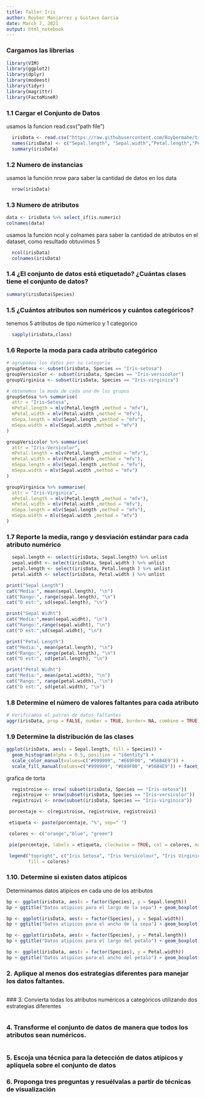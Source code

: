 ```yaml
---
title: Taller Iris
author: Royber Manjarrez y Gustavo Garcia
date: March 7, 2021
output: html_notebook
---
```

### Cargamos las librerias



```r

library(VIM)
library(ggplot2)
library(dplyr)
library(modeest)
library(tidyr)
library(magrittr)
library(FactoMineR)
```

### 1.1 Cargar el Conjunto de Datos

usamos la funcion read.csv("path file")
```r
  irisData <- read.csv("https://raw.githubusercontent.com/Roybermahe/train-with-iris/main/iris%20(3).data", header = FALSE, stringsAsFactors = TRUE)
  names(irisData) <- c("Sepal.length", "Sepal.width","Petal.length","Petal.width", "Species")
  summary(irisData)
```
### 1.2 Numero de instancias

usamos la función nrow para saber la cantidad de datos en los data

```r
  nrow(irisData)
```
### 1.3 Numero de atributos
```r
data <- irisData %>% select_if(is.numeric)
colnames(data)
```
usamos la función ncol y colnames para saber la cantidad de atributos en el dataset, como resultado obtuvimos 5
```r
  ncol(irisData)
  colnames(irisData)
```
### 1.4 ¿El conjunto de datos está etiquetado? ¿Cuántas clases tiene el conjunto de datos?
```r
summary(irisData$Species)
```
### 1.5 ¿Cuántos atributos son numéricos y cuántos categóricos?

tenemos 5 atributos de tipo númerico y 1 categorico
```r
  sapply(irisData,class)
```
### 1.6 Reporte la moda para cada atributo categórico

```r
# agrupamos los datos por su categoria
groupSetosa <- subset(irisData, Species == "Iris-setosa")
groupVersicolor <- subset(irisData, Species == "Iris-versicolor")
groupVirginica <- subset(irisData, Species == "Iris-virginica")

# obtenemos la moda de cada uno de los grupos
groupSetosa %>% summarise(
  attr = "Iris-Setosa",
  mPetal.length = mlv(Petal.length ,method = "mfv"),
  mPetal.width = mlv(Petal.width ,method = "mfv"),
  mSepa.length = mlv(Sepal.length ,method = "mfv"),
  mSepa.width = mlv(Sepal.width ,method = "mfv")
)

groupVersicolor %>% summarise(
  attr = "Iris-Versicolor",
  mPetal.length = mlv(Petal.length ,method = "mfv"),
  mPetal.width = mlv(Petal.width ,method = "mfv"),
  mSepa.length = mlv(Sepal.length ,method = "mfv"),
  mSepa.width = mlv(Sepal.width ,method = "mfv")
)

groupVirginica %>% summarise(
  attr = "Iris-Virginica",
  mPetal.length = mlv(Petal.length ,method = "mfv"),
  mPetal.width = mlv(Petal.width ,method = "mfv"),
  mSepa.length = mlv(Sepal.length ,method = "mfv"),
  mSepa.width = mlv(Sepal.width ,method = "mfv")
)
```

### 1.7 Reporte la media, rango y desviación estándar para cada atributo numérico

```r
  sepal.length <- select(irisData, Sepal.length) %>% unlist
  sepal.widht <- select(irisData, Sepal.width ) %>% unlist
  petal.length <- select(irisData, Petal.length ) %>% unlist
  petal.width <- select(irisData, Petal.width ) %>% unlist

print("Sepal Length")
cat("Media:", mean(sepal.length), "\n")
cat("Rango:", range(sepal.length), "\n")
cat("D est:", sd(sepal.length), "\n")

print("Sepal Widht")
cat("Media:",mean(sepal.widht), "\n")
cat("Rango:",range(sepal.widht), "\n")
cat("D est:",sd(sepal.widht), "\n")

print("Petal Length")
cat("Media:", mean(petal.length), "\n")
cat("Rango:", range(petal.length), "\n")
cat("D est:", sd(petal.length), "\n")

print("Petal Widht")
cat("Media:", mean(petal.width), "\n")
cat("Rango:", range(petal.width), "\n")
cat("D est:", sd(petal.width), "\n")
```
### 1.8 Determine el número de valores faltantes para cada atributo
```r
# Verificamos el patron de datos faltantes
aggr(irisData, prop = FALSE, number = TRUE, border= NA, combine = TRUE)
```

### 1.9 Determine la distribución de las clases
```r
ggplot(irisData, aes(x = Sepal.length, fill = Species)) +
  geom_histogram(alpha = 0.5, position = "identity") +
  scale_color_manual(values=c("#999999", "#E69F00", "#56B4E9")) +
  scale_fill_manual(values=c("#999999", "#E69F00", "#56B4E9")) + facet_grid( Species ~ .)
```
grafica de torta
```r
  registroise <- nrow( subset(irisData, Species == "Iris-setosa"))
  registroive <- nrow(subset(irisData, Species == "Iris-versicolor"))
  registroivi <- nrow(subset(irisData, Species == "Iris-virginica"))

 porcentaje <- c(registroise, registroive, registroivi)

 etiqueta <- paste(porcentaje, "%", sep=" ")

 colores <- c("orange","blue", "green")

 pie(porcentaje, labels = etiqueta, clockwise = TRUE, col = colores, main = "Distribución de las clases")

 legend("topright", c("Iris Setosa", "Iris Versicolour", "Iris Virginica"), cex = 1.5,
        fill = colores)


```

### 1.10. Determine si existen datos atípicos
Determinamos datos atipicos en cada uno de los atributos
```r
bp <- ggplot(irisData, aes(x = factor(Species), y = Sepal.length))
bp + ggtitle("Datos atipicos para el largo de la sepa") + geom_boxplot(aes(fill = Species))

bp <- ggplot(irisData, aes(x = factor(Species), y = Sepal.width))
bp + ggtitle("Datos atipicos para el ancho de la sepa") + geom_boxplot(aes(fill = Species))

bp <- ggplot(irisData, aes(x = factor(Species), y = Petal.length))
bp + ggtitle("Datos atipicos para el largo del petalo") + geom_boxplot(aes(fill = Species))

bp <- ggplot(irisData, aes(x = factor(Species), y = Petal.width))
bp + ggtitle("Datos atipicos para el ancho del petalo") + geom_boxplot(aes(fill = Species))

```

### 2. Aplique al menos dos estrategias diferentes para manejar los datos faltantes.
```r

```

 ### 3. Convierta todas los atributos numéricos a categóricos utilizando dos estrategias diferentes
```r

```
### 4. Transforme el conjunto de datos de manera que todos los atributos sean numéricos.
```r

```
### 5.  Escoja una técnica para la detección de datos atípicos y aplíquela sobre el conjunto de datos


### 6.  Proponga tres preguntas y resuélvalas a partir de técnicas de visualización
```r

```

